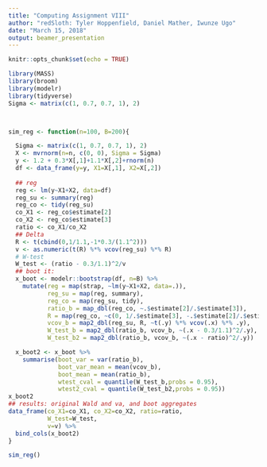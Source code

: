 ```yaml
---
title: "Computing Assignment VIII"
author: "redSloth: Tyler Hoppenfield, Daniel Mather, Iwunze Ugo"
date: "March 15, 2018"
output: beamer_presentation
---
```


```r
knitr::opts_chunk$set(echo = TRUE)
```


```r

library(MASS)
library(broom)
library(modelr)
library(tidyverse)
Sigma <- matrix(c(1, 0.7, 0.7, 1), 2)



sim_reg <- function(n=100, B=200){

  Sigma <- matrix(c(1, 0.7, 0.7, 1), 2)
  X <- mvrnorm(n=n, c(0, 0), Sigma = Sigma)
  y <- 1.2 + 0.3*X[,1]+1.1*X[,2]+rnorm(n)
  df <- data_frame(y=y, X1=X[,1], X2=X[,2])
  
  ## reg
  reg <- lm(y~X1+X2, data=df)
  reg_su <- summary(reg)
  reg_co <- tidy(reg_su)
  co_X1 <- reg_co$estimate[2]
  co_X2 <- reg_co$estimate[3]
  ratio <- co_X1/co_X2
  ## Delta
  R <- t(cbind(0,1/1.1,-1*0.3/(1.1^2)))
  v <- as.numeric(t(R) %*% vcov(reg_su) %*% R)
  # W-test
  W_test <- (ratio - 0.3/1.1)^2/v
  ## boot it:
  x_boot <- modelr::bootstrap(df, n=B) %>%
    mutate(reg = map(strap, ~lm(y~X1+X2, data=.)),
           reg_su = map(reg, summary),
           reg_co = map(reg_su, tidy),
           ratio_b = map_dbl(reg_co, ~.$estimate[2]/.$estimate[3]),
           R = map(reg_co, ~c(0, 1/.$estimate[3], -.$estimate[2]/.$estimate[3]^2)),
           vcov_b = map2_dbl(reg_su, R, ~t(.y) %*% vcov(.x) %*% .y),
           W_test_b = map2_dbl(ratio_b, vcov_b, ~(.x - 0.3/1.1)^2/.y),
           W_test_b2 = map2_dbl(ratio_b, vcov_b, ~(.x - ratio)^2/.y))

  x_boot2 <- x_boot %>% 
    summarise(boot_var = var(ratio_b),
              boot_var_mean = mean(vcov_b), 
              boot_mean = mean(ratio_b),
              wtest_cval = quantile(W_test_b,probs = 0.95), 
              wtest2_cval = quantile(W_test_b2,probs = 0.95))
x_boot2
## results: original Wald and va, and boot aggregates
data_frame(co_X1=co_X1, co_X2=co_X2, ratio=ratio,
           W_test=W_test,
           v=v) %>%
  bind_cols(x_boot2)
}

sim_reg()
```